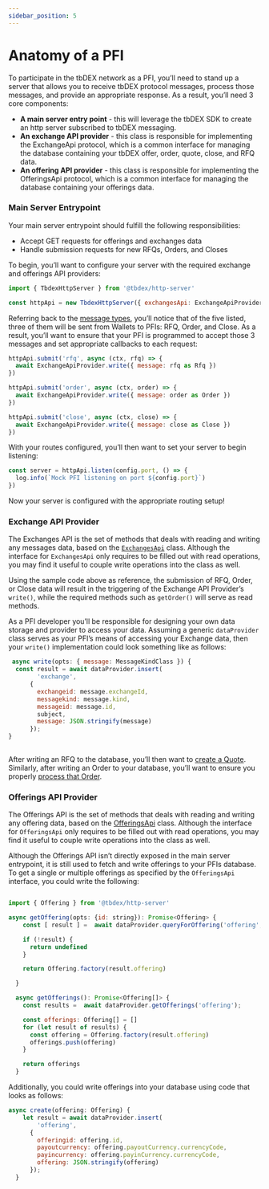 ```yaml
---
sidebar_position: 5
---
```


# Anatomy of a PFI

To participate in the tbDEX network as a PFI, you’ll need to stand up a server that allows you to receive tbDEX protocol messages, process those messages, and provide an appropriate response. As a result, you’ll need 3 core components: 




* **A main server entry point** - this will leverage the tbDEX SDK to create an http server subscribed to tbDEX messaging.
* **An exchange API provider** - this class is responsible for implementing the ExchangeApi protocol, which is a common interface for managing the database containing your tbDEX offer, order, quote, close, and RFQ data.
* **An offering API provider** - this class is responsible for implementing the OfferingsApi protocol, which is a common interface for managing the database containing your offerings data.


### Main Server Entrypoint

Your main server entrypoint should fulfill the following responsibilities:


* Accept GET requests for offerings and exchanges data
* Handle submission requests for new RFQs, Orders, and Closes

To begin, you’ll want to configure your server with the required exchange and offerings API providers:


```js
import { TbdexHttpServer } from '@tbdex/http-server'

const httpApi = new TbdexHttpServer({ exchangesApi: ExchangeApiProvider, offeringsApi: OfferingApiProvider })
```


Referring back to the [message types](docs/tbdex/pfi/message-types), you’ll notice that of the five listed, three of them will be sent from Wallets to PFIs: RFQ, Order, and Close. As a result, you’ll want to ensure that your PFI is programmed to accept those 3 messages and set appropriate callbacks to each request:


```js
httpApi.submit('rfq', async (ctx, rfq) => {
  await ExchangeApiProvider.write({ message: rfq as Rfq })
})

httpApi.submit('order', async (ctx, order) => {
  await ExchangeApiProvider.write({ message: order as Order })
})

httpApi.submit('close', async (ctx, close) => {
  await ExchangeApiProvider.write({ message: close as Close })
})
```


With your routes configured, you’ll then want to set your server to begin listening:


```js
const server = httpApi.listen(config.port, () => {
  log.info(`Mock PFI listening on port ${config.port}`)
})
```


Now your server is configured with the appropriate routing setup!


### Exchange API Provider

The Exchanges API is the set of methods that deals with reading and writing any messages data, based on the [`ExchangesApi`](docs/tbdex/api-reference/tbdex-js/http-server/interfaces/ExchangesApi) class. Although the interface for `ExchangesApi` only requires to be filled out with read operations, you may find it useful to couple write operations into the class as well. 

Using the sample code above as reference, the submission of RFQ, Order, or Close data will result in the triggering of the Exchange API Provider’s `write()`, while the required methods such as `getOrder()` will serve as read methods. 

As a PFI developer you’ll be responsible for designing your own data storage and provider to access your data. Assuming a generic `dataProvider` class serves as your PFI’s means of accessing your Exchange data, then your `write()` implementation could look something like as follows:


```js
 async write(opts: { message: MessageKindClass }) {
  const result = await dataProvider.insert(
        'exchange',
      {
        exchangeid: message.exchangeId,
        messagekind: message.kind,
        messageid: message.id,
        subject,
        message: JSON.stringify(message)
      });
}
    
```


After writing an RFQ to the database, you’ll then want to [create a Quote](docs/tbdex/pfi/creating-quotes). Similarly, after writing an Order to your database, you’ll want to ensure you properly [process that Order](docs/tbdex/pfi/processing-orders).


### Offerings API Provider

The Offerings API is the set of methods that deals with reading and writing any offering data, based on the [OfferingsApi](docs/tbdex/api-reference/tbdex-js/http-server/interfaces/OfferingsApi) class. Although the interface for `OfferingsApi` only requires to be filled out with read operations, you may find it useful to couple write operations into the class as well. 

Although the Offerings API isn’t directly exposed in the main server entrypoint, it is still used to fetch and write offerings to your PFIs database. To get a single or multiple offerings as specified by the `OfferingsApi` interface, you could write the following:


```js

import { Offering } from '@tbdex/http-server'

async getOffering(opts: {id: string}): Promise<Offering> {
    const [ result ] =  await dataProvider.queryForOffering('offering', opts.id);

    if (!result) {
      return undefined
    }

    return Offering.factory(result.offering)

  }

  async getOfferings(): Promise<Offering[]> {
    const results =  await dataProvider.getOfferings('offering');

    const offerings: Offering[] = []
    for (let result of results) {
      const offering = Offering.factory(result.offering)
      offerings.push(offering)
    }

    return offerings
  }
```


Additionally, you could write offerings into your database using code that looks as follows:

```js
async create(offering: Offering) {
    let result = await dataProvider.insert(
        'offering',
      {
        offeringid: offering.id,
        payoutcurrency: offering.payoutCurrency.currencyCode,
        payincurrency: offering.payinCurrency.currencyCode,
        offering: JSON.stringify(offering)
      });
  }
```